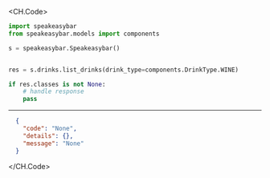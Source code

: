 
<CH.Code>
```python ListDrinks.py
import speakeasybar
from speakeasybar.models import components

s = speakeasybar.Speakeasybar()


res = s.drinks.list_drinks(drink_type=components.DrinkType.WINE)

if res.classes is not None:
    # handle response
    pass

```
---

```json Example Response
  {
    "code": "None",
    "details": {},
    "message": "None"
  }
```
</CH.Code>
